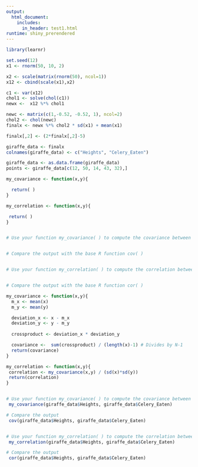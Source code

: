 ```yaml
---
output: 
  html_document:
    includes:
      in_header: test1.html
runtime: shiny_prerendered
---
```


```r
library(learnr)

set.seed(12)
x1 <- rnorm(50, 10, 2)

x2 <- scale(matrix(rnorm(50), ncol=1))
x12 <- cbind(scale(x1),x2)

c1 <- var(x12)
chol1 <- solve(chol(c1))
newx <-  x12 %*% chol1

newc <- matrix(c(1,-0.52, -0.52, 1), ncol=2)
chol2 <- chol(newc)
finalx <- newx %*% chol2 * sd(x1) + mean(x1)

finalx[,2] <- (2*finalx[,2]-5)

giraffe_data <- finalx
colnames(giraffe_data) <- c("Heights", "Celery_Eaten")

giraffe_data <- as.data.frame(giraffe_data)
points <- giraffe_data[c(12, 50, 14, 43, 32),]

```

```r
my_covariance <- function(x,y){

  return( )
}

my_correlation <- function(x,y){

 return( )
}


# Use your function my_covariance( ) to compute the covariance between Heights and Celery_Eaten


# Compare the output with the base R function cov( )


# Use your function my_correlation( ) to compute the correlation between Heights and Celery_Eaten


# Compare the output with the base R function cor( )


```

```r
my_covariance <- function(x,y){
  m_x <- mean(x)
  m_y <- mean(y)

  deviation_x <- x - m_x
  deviation_y <- y - m_y
  
  crossproduct <- deviation_x * deviation_y

  covariance <-  sum(crossproduct) / (length(x)-1) # Divides by N-1
  return(covariance)
}

my_correlation <- function(x,y){
 correlation <- my_covariance(x,y) / (sd(x)*sd(y))
 return(correlation)
}


# Use your function my_covariance( ) to compute the covariance between Heights and Celery_Eaten
 my_covariance(giraffe_data$Heights, giraffe_data$Celery_Eaten)

# Compare the output
 cov(giraffe_data$Heights, giraffe_data$Celery_Eaten)


# Use your function my_correlation( ) to compute the correlation between Heights and Celery_Eaten
 my_correlation(giraffe_data$Heights, giraffe_data$Celery_Eaten)

# Compare the output
 cor(giraffe_data$Heights, giraffe_data$Celery_Eaten)


```

<div data-iframe-height></div>
